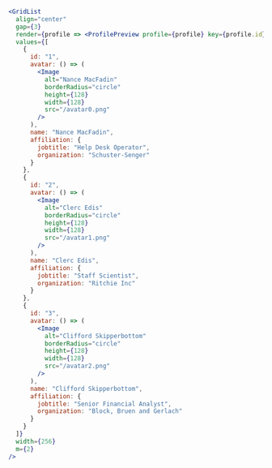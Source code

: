 ```jsx
<GridList
  align="center"
  gap={3}
  render={profile => <ProfilePreview profile={profile} key={profile.id} />}
  values={[
    {
      id: "1",
      avatar: () => (
        <Image
          alt="Nance MacFadin"
          borderRadius="circle"
          height={128}
          width={128}
          src="/avatar0.png"
        />
      ),
      name: "Nance MacFadin",
      affiliation: {
        jobtitle: "Help Desk Operator",
        organization: "Schuster-Senger"
      }
    },
    {
      id: "2",
      avatar: () => (
        <Image
          alt="Clerc Edis"
          borderRadius="circle"
          height={128}
          width={128}
          src="/avatar1.png"
        />
      ),
      name: "Clerc Edis",
      affiliation: {
        jobtitle: "Staff Scientist",
        organization: "Ritchie Inc"
      }
    },
    {
      id: "3",
      avatar: () => (
        <Image
          alt="Clifford Skipperbottom"
          borderRadius="circle"
          height={128}
          width={128}
          src="/avatar2.png"
        />
      ),
      name: "Clifford Skipperbottom",
      affiliation: {
        jobtitle: "Senior Financial Analyst",
        organization: "Block, Bruen and Gerlach"
      }
    }
  ]}
  width={256}
  m={2}
/>
```
